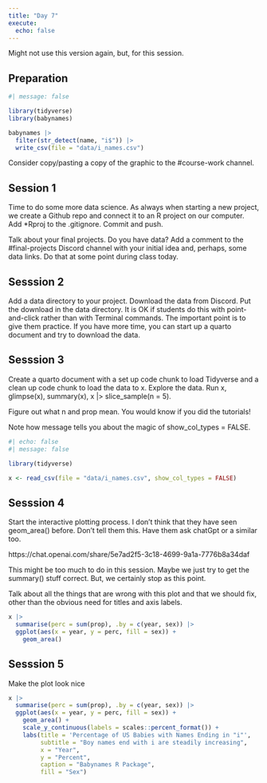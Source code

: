 ```yaml
---
title: "Day 7"
execute: 
  echo: false
---
```


Might not use this version again, but, for this session.

## Preparation

```r
#| message: false

library(tidyverse)
library(babynames)

babynames |> 
  filter(str_detect(name, "i$")) |> 
  write_csv(file = "data/i_names.csv")

```

Consider copy/pasting a copy of the graphic to the #course-work channel.


## Session 1

Time to do some more data science. As always when starting a new project, we create a Github repo and connect it to an R project on our computer. Add *Rproj to the .gitignore. Commit and push. 

Talk about your final projects. Do you have data? Add a comment to the #final-projects Discord channel with your initial idea and, perhaps, some data links. Do that at some point during class today.

## Sesssion 2

Add a data directory to your project. Download the data from Discord. Put the download in the data directory. It is OK if students do this with point-and-click rather than with Terminal commands. The important point is to give them practice. If you have more time, you can start up a quarto document and try to download the data.

## Sesssion 3

Create a quarto document with a set up code chunk to load Tidyverse and a clean up code chunk to load the data to x. Explore the data. Run x, glimpse(x), summary(x), x |> slice_sample(n = 5).

Figure out what n and prop mean. You would know if you did the tutorials!

Note how message tells you about the magic of show_col_types = FALSE.

```r
#| echo: false
#| message: false

library(tidyverse)
```

```r
x <- read_csv(file = "data/i_names.csv", show_col_types = FALSE)
```

## Sesssion 4

Start the interactive plotting process. I don't think that they have seen geom_area() before. Don't tell them this. Have them ask chatGpt or a similar too.

https://chat.openai.com/share/5e7ad2f5-3c18-4699-9a1a-7776b8a34daf

This might be too much to do in this session. Maybe we just try to get the summary() stuff correct. But, we certainly stop as this point.

Talk about all the things that are wrong with this plot and that we should fix, other than the obvious need for titles and axis labels.

```r
x |> 
  summarise(perc = sum(prop), .by = c(year, sex)) |> 
  ggplot(aes(x = year, y = perc, fill = sex)) +
    geom_area()
```


## Sesssion 5

Make the plot look nice

```r
x |> 
  summarise(perc = sum(prop), .by = c(year, sex)) |> 
  ggplot(aes(x = year, y = perc, fill = sex)) +
    geom_area() +
    scale_y_continuous(labels = scales::percent_format()) +
    labs(title = 'Percentage of US Babies with Names Ending in "i"',
         subtitle = "Boy names end with i are steadily increasing",
         x = "Year",
         y = "Percent",
         caption = "Babynames R Package",
         fill = "Sex") 
  
```







